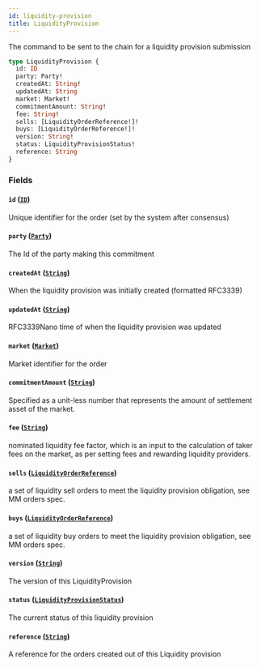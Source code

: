 ```yaml
---
id: liquidity-provision
title: LiquidityProvision
---
```



The command to be sent to the chain for a liquidity provision submission

```graphql
type LiquidityProvision {
  id: ID
  party: Party!
  createdAt: String!
  updatedAt: String
  market: Market!
  commitmentAmount: String!
  fee: String!
  sells: [LiquidityOrderReference!]!
  buys: [LiquidityOrderReference!]!
  version: String!
  status: LiquidityProvisionStatus!
  reference: String
}
```


### Fields

#### `id` ([`ID`](/docs/testnet/graphql/scalars/id))

Unique identifier for the order (set by the system after consensus)


#### `party` ([`Party`](/docs/testnet/graphql/objects/party))

The Id of the party making this commitment


#### `createdAt` ([`String`](/docs/testnet/graphql/scalars/string))

When the liquidity provision was initially created (formatted RFC3339)


#### `updatedAt` ([`String`](/docs/testnet/graphql/scalars/string))

RFC3339Nano time of when the liquidity provision was updated


#### `market` ([`Market`](/docs/testnet/graphql/objects/market))

Market identifier for the order


#### `commitmentAmount` ([`String`](/docs/testnet/graphql/scalars/string))

Specified as a unit-less number that represents the amount of settlement asset of the market.


#### `fee` ([`String`](/docs/testnet/graphql/scalars/string))

nominated liquidity fee factor, which is an input to the calculation of taker fees on the market, as per setting fees and rewarding liquidity providers.


#### `sells` ([`LiquidityOrderReference`](/docs/testnet/graphql/objects/liquidity-order-reference))

a set of liquidity sell orders to meet the liquidity provision obligation, see MM orders spec.


#### `buys` ([`LiquidityOrderReference`](/docs/testnet/graphql/objects/liquidity-order-reference))

a set of liquidity buy orders to meet the liquidity provision obligation, see MM orders spec.


#### `version` ([`String`](/docs/testnet/graphql/scalars/string))

The version of this LiquidityProvision


#### `status` ([`LiquidityProvisionStatus`](/docs/testnet/graphql/enums/liquidity-provision-status))

The current status of this liquidity provision


#### `reference` ([`String`](/docs/testnet/graphql/scalars/string))

A reference for the orders created out of this Liquidity provision




